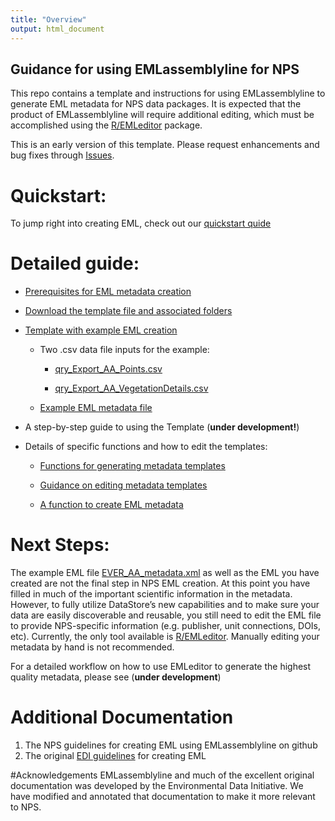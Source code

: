 ```yaml
---
title: "Overview"
output: html_document
---
```

## Guidance for using EMLassemblyline for NPS

This repo contains a template and instructions for using EMLassemblyline to generate EML metadata for NPS data packages. It is expected that the product of EMLassemblyline will require additional editing, which must be accomplished using the [R/EMLeditor](https://github.com/nationalparkservice/EMLeditor) package.

This is an early version of this template. Please request enhancements and bug fixes through [Issues](https://github.com/nationalparkservice/NPS_EML_Template/issues).

# Quickstart:
  To jump right into creating EML, check out our [quickstart quide](README.html)

# Detailed guide:

  * [Prerequisites for EML metadata creation](prereqs.html)
  
  * [Download the template file and associated folders](https://github.com/nationalparkservice/EML_Template/zipball/master)
  
  * [Template with example EML creation](../EML_creation_template.R)
  
    * Two .csv data file inputs for the example:
    
      * [qry_Export_AA_Points.csv](../Example_files/qry_Export_AA_Points.csv)
    
      * [qry_Export_AA_VegetationDetails.csv](../Example_files/qry_Export_AA_VegetationDetails.csv)
    
    * [Example EML metadata file](../Example_files/EVER_AA_metadata.xml)
    
  * A step-by-step guide to using the Template (**under development!**)
  
  * Details of specific functions and how to edit the templates:

    * [Functions for generating metadata templates](create_tmplts.html)
  
    * [Guidance on editing metadata templates](edit_tmplts.html)
  
    * [A function to create EML metadata](create_eml.html)

# Next Steps:

The example EML file [EVER_AA_metadata.xml](Example_files/EVER_AA_metadata.xml) as well as the EML you have created are not the final step in NPS EML creation. At this point you have filled in much of the important scientific information in the metadata. However, to fully utilize DataStore's new capabilities and to make sure your data are easily discoverable and reusable, you still need to edit the EML file to provide NPS-specific information (e.g. publisher, unit connections, DOIs, etc). Currently, the only tool available is [R/EMLeditor](https://github.com/nationalparkservice/EMLeditor). Manually editing your metadata by hand is not recommended.

For a detailed workflow on how to use EMLeditor to generate the highest quality metadata, please see (**under development**)

# Additional Documentation
1) The NPS guidelines for creating EML using EMLassemblyline on github
2) The original [EDI guidelines](https://ediorg.github.io/EMLassemblyline/articles/edit_tmplts.html) for creating EML

#Acknowledgements
EMLassemblyline and much of the excellent original documentation was developed by the Environmental Data Initiative. We have modified and annotated that documentation to make it more relevant to NPS.